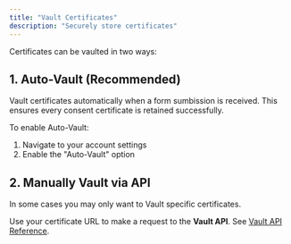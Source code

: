 ```yaml
---
title: "Vault Certificates"
description: "Securely store certificates"
---
```


Certificates can be vaulted in two ways:

## 1. Auto-Vault (Recommended)

Vault certificates automatically when a form sumbission is received. This ensures every consent certificate is retained successfully. 

To enable Auto-Vault:
1. Navigate to your account settings
2. Enable the "Auto-Vault" option

## 2. Manually Vault via API

In some cases you may only want to Vault specific certificates. 

Use your certificate URL to make a request to the **Vault API**. See [Vault API Reference](api-reference/certificate/vault).